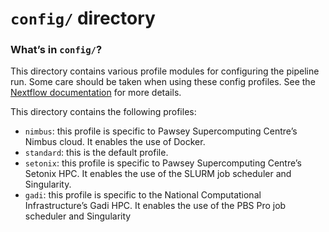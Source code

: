 # `config/` directory

### What's in `config/`? 

This directory contains various profile modules for configuring the pipeline run. Some care should be taken when using these config profiles. See the [Nextflow documentation](https://nextflow.io/docs/latest/config.html#config-profiles) for more details.

This directory contains the following profiles:

* `nimbus`: this profile is specific to Pawsey Supercomputing Centre's Nimbus cloud. It enables the use of Docker. 
* `standard`: this is the default profile.
* `setonix`: this profile is specific to Pawsey Supercomputing Centre's Setonix HPC. It enables the use of the SLURM job scheduler and Singularity.  
* `gadi`: this profile is specific to the National Computational Infrastructure's Gadi HPC. It enables the use of the PBS Pro job scheduler and Singularity 